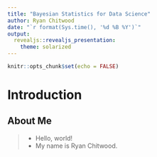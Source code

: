 ```yaml
---
title: "Bayesian Statistics for Data Science"
author: Ryan Chitwood
date: "`r format(Sys.time(), '%d %B %Y')`"
output: 
  revealjs::revealjs_presentation:
    theme: solarized
---
```


```r
knitr::opts_chunk$set(echo = FALSE)
```

# Introduction

## About Me

>- Hello, world!
>- My name is Ryan Chitwood.
